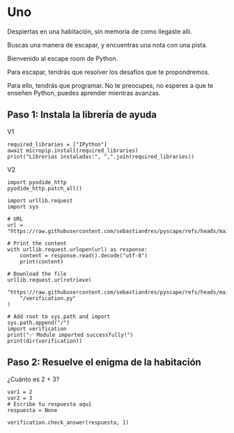 # Uno
Despiertas en una habitación, sin memoria de como llegaste allí.

Buscas una manera de escapar, y encuentras una nota con una pista.

Bienvenido al escape room de Python.

Para escapar, tendrás que resolver los desafíos que te propondremos.

::: {.callout-tip collapse="false" title="Desafío:"}
Para ello, tendrás que programar. No te preocupes, no esperes a que te enseñen Python, puedes aprender mientras avanzas.
:::

## Paso 1: Instala la librería de ayuda

V1

```pyodide-python
required_libraries = ["IPython"]
await micropip.install(required_libraries)
print("Librerias instaladas:", ",".join(required_libraries))
```

V2

```pyodide-python
import pyodide_http
pyodide_http.patch_all()

import urllib.request
import sys

# URL
url = "https://raw.githubusercontent.com/sebastiandres/pyscape/refs/heads/main/quarto/verification.py"

# Print the content
with urllib.request.urlopen(url) as response:
    content = response.read().decode("utf-8")
    print(content)

# Download the file
urllib.request.urlretrieve(
    "https://raw.githubusercontent.com/sebastiandres/pyscape/refs/heads/main/quarto/verification.py",
    "/verification.py"
)

# Add root to sys.path and import
sys.path.append("/")
import verification
print("✅ Module imported successfully!")
print(dir(verification))
```

## Paso 2: Resuelve el enigma de la habitación

¿Cuánto es 2 + 3?

```pyodide-python
var1 = 2
var2 = 3
# Escribe tu respuesta aquí
respuesta = None

verification.check_answer(respuesta, 1)
```